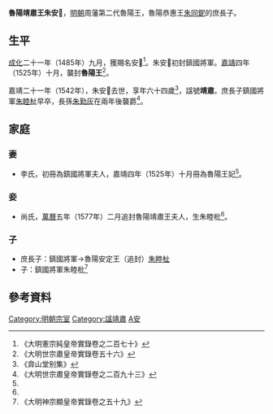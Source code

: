 '''魯陽靖肅王朱安𡉺'''{{BD|1479年||1542年||catIdx=Z朱}}，[[明朝|明朝]]周藩第二代魯陽王，魯陽恭惠王[[朱同鈮|朱同鈮]]的庶長子。

==生平==
[[成化|成化]]二十一年（1485年）九月，獲賜名安𡉺<ref>《大明憲宗純皇帝實錄卷之二百七十》</ref>。朱安𡉺初封鎮國將軍。[[嘉靖|嘉靖]]四年（1525年）十月，襲封'''魯陽王'''<ref name=sz56>《大明世宗肅皇帝實錄卷五十六》</ref>。

嘉靖二十一年（1542年），朱安𡉺去世，享年六十四歲<ref>《弇山堂别集》</ref>，諡號'''靖肅'''。庶長子鎮國將軍[[朱睦杫|朱睦杫]]早卒，長孫[[朱勤灰|朱勤灰]]在兩年後襲爵<ref>《大明世宗肅皇帝實錄卷之二百九十三》</ref>。

==家庭==
===妻===
*李氏，初冊為鎮國將軍夫人，嘉靖四年（1525年）十月冊為魯陽王妃<ref name=sz56/>。

===妾===
*尚氏，[[萬曆|萬曆]]五年（1577年）二月追封魯陽靖肅王夫人，生朱睦枇<ref name=s59/>。

===子===
*庶長子：鎮國將軍→魯陽安定王（追封）[[朱睦杫|朱睦杫]]
*子：鎮國將軍朱睦枇<ref name=s59>《大明神宗顯皇帝實錄卷之五十九》</ref>

==參考資料==
{{reflist|2}}

{{s-start}}
{{s-bef|before=父恭惠王[[朱同鈮|朱同鈮]]}}
{{s-ttl|title=[[明朝藩王列表_(周王系)#魯陽國|明魯陽國國王]]|years=1525年－1542年}}
{{s-aft|after=孫莊憲王[[朱勤灰|朱勤灰]]}}
{{end}}

[[Category:明朝宗室|Category:明朝宗室]]
[[Category:諡靖肅|Category:諡靖肅]]
[[Category:朱姓|A安]]